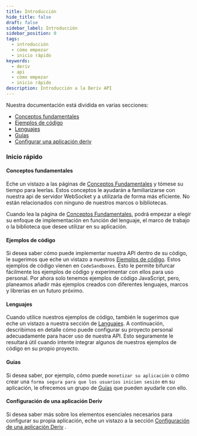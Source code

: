 ```yaml
---
title: Introducción
hide_title: false
draft: false
sidebar_label: Introducción
sidebar_position: 0
tags:
  - introducción
  - cómo empezar
  - inicio rápido
keywords:
  - deriv
  - api
  - cómo empezar
  - inicio rápido
description: Introducción a la Deriv API
---
```


Nuestra documentación está dividida en varias secciones:

- [Conceptos fundamentales](category/core-concepts)
- [Ejemplos de código](category/code-examples)
- [Lenguajes](category/languages)
- [Guías](category/guides)
- [Configurar una aplicación deriv](/docs/setting-up-a-deriv-application.md)

### Inicio rápido

#### Conceptos fundamentales

Eche un vistazo a las páginas de [Conceptos Fundamentales](/docs/category/core-concepts) y tómese su tiempo para leerlas. Estos conceptos le ayudarán a familiarizarse con nuestra api de servidor WebSocket y a utilizarla de forma más eficiente. No están relacionados con ninguno de nuestros marcos o bibliotecas.

Cuando lea la página de [Conceptos Fundamentales](/docs/category/core-concepts), podrá empezar a elegir su enfoque de implementación en función del lenguaje, el marco de trabajo o la biblioteca que desee utilizar en su aplicación.

#### Ejemplos de código

Si desea saber cómo puede implementar nuestra API dentro de su código, le sugerimos que eche un vistazo a nuestros [Ejemplos de código](/docs/category/code-examples). Estos ejemplos de código vienen en `CodeSandboxes`. Esto le permite bifurcar fácilmente los ejemplos de código y experimentar con ellos para uso personal. Por ahora solo tenemos ejemplos de código JavaScript, pero, planeamos añadir más ejemplos creados con diferentes lenguajes, marcos y librerías en un futuro próximo.

#### Lenguajes

Cuando utilice nuestros ejemplos de código, también le sugerimos que eche un vistazo a nuestra sección de [Languajes](/docs/category/languages). A continuación, describimos en detalle cómo puede configurar su proyecto personal adecuadamente para hacer uso de nuestra API. Esto seguramente le resultará útil cuando intente integrar algunos de nuestros ejemplos de código en su propio proyecto.

#### Guías

Si desea saber, por ejemplo, cómo puede `monetizar su aplicación` o cómo crear una `forma segura para que los usuarios inicien sesión` en su aplicación, le ofrecemos un grupo de [Guías](/docs/category/guides) que pueden ayudarle con ello.

#### Configuración de una aplicación Deriv

Si desea saber más sobre los elementos esenciales necesarios para configurar su propia aplicación, eche un vistazo a la sección [Configuración de una aplicación Deriv](/docs/setting-up-a-deriv-application) .
